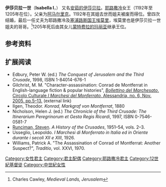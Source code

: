 {{expand|time=2015-05-29T04:51:06+00:00}}
{{Infobox Person
| name   = 伊莎贝拉一世
| image  = IsabelaKOnrad.jpg
| caption  = 伊莎贝拉一世與{{link-en|蒙特费拉的康拉德|Conrad of Montferrat|康拉德一世}}像
| birth_date  = 公元1172年
| birth_place = [[纳布卢斯|纳布卢斯]]
| death_date  = 公元1205年
| death_place = [[巴勒斯坦|巴勒斯坦]]
| occupation     = [[耶路撒冷|耶路撒冷]]女王
| spouse         = 耶路撒冷国王[[康拉德一世_(耶路撒冷)|康拉德一世]]、耶路撒冷国王[[亨利二世_(香槟)|亨利一世]]、耶路撒冷国王[[埃莫里_(耶路撒冷国王)|埃莫里]]等
}}
'''伊莎贝拉一世'''（'''Isabella I'''，{{bd|1172年||1205年||catIdx=I}}） 又名[[安茹的伊莎贝拉|安茹的伊莎贝拉]]。[[耶路撒冷|耶路撒冷]]女王（1192年至1205年在位）。父亲为[[阿马尔里克_(耶路撒冷国王)|阿马尔里克]]。1192年在其姐去世而姐夫被废而得位。曾四次结婚，最后一任丈夫为耶路撒冷及[[塞浦路斯|塞浦路斯]][[国王|国王]][[埃莫里_(耶路撒冷国王)|埃莫里]]，埃莫里也是伊莎贝拉一世姐夫的哥哥。<ref>Charles Cawley, ''Medieval Lands, Jerusalem''</ref>1205年死后由其女儿[[蒙特费拉的玛丽亚|蒙特费拉的玛丽亚]]继承王位。

== 参考资料 ==
{{reflist}}

==扩展阅读==
{{commons category|Isabella I of Jerusalem|伊莎贝拉一世}}
* Edbury, Peter W. (ed.) ''The Conquest of Jerusalem and the Third Crusade'', 1998, ISBN 1-84014-676-1
* Gilchrist, M. M. "Character-assassination: Conrad de Montferrat in English-language fiction & popular histories", [https://web.archive.org/web/20060616113655/http://www.marchesimonferrato.com/Pubblicazioni.htm ''Bollettino del Marchesato''. Circolo Culturale ''I Marchesi del Monferrato'', Alessandria, no. 6, Nov. 2005, pp.5–13.] (external link)
* Ilgen, Theodor. ''Konrad, Markgraf von Montferrat'', 1880
* Nicholson, Helen J. (ed.) ''The Chronicle of the Third Crusade: The Itinerarium Peregrinorum et Gesta Regis Ricardi'', 1997, ISBN 0-7546-0581-7
* [[Steven_Runciman|Runciman, Steven]]. ''A History of the Crusades'', 1951–54, vols. 2–3.
* Usseglio, Leopoldo. ''I Marchesi di Monferrato in Italia ed in Oriente durante i secoli XII e XIII'', 1926.
* Williams, Patrick A. "The Assassination of Conrad of Montferrat: Another Suspect?", ''Traditio'', vol. XXVI, 1970.
{{耶路撒冷王國君主}}
[[Category:女性君主|Category:女性君主]]
[[Category:君主配偶|Category:君主配偶]]
[[Category:耶路撒冷君主|Category:耶路撒冷君主]]
[[Category:12世紀基督徒|Category:12世紀基督徒]]
[[Category:中世紀女性|Category:中世紀女性]]